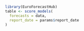 <!--- Evaluate and score forecasts -->
```r
library(EuroForecastHub)
table <- score_models(
  forecasts = data,
  report_date = params$report_date
)
```
